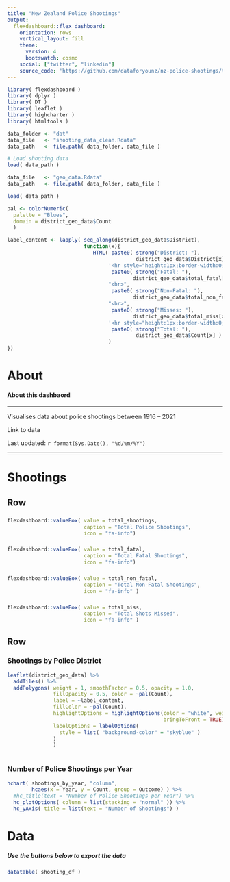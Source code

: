 ```yaml
---
title: "New Zealand Police Shootings"
output: 
  flexdashboard::flex_dashboard:
    orientation: rows
    vertical_layout: fill
    theme:
      version: 4
      bootswatch: cosmo
    social: ["twitter", "linkedin"]
    source_code: 'https://github.com/dataforyounz/nz-police-shootings/tree/main'
---
```


```r
library( flexdashboard )
library( dplyr )
library( DT )
library( leaflet )
library( highcharter )
library( htmltools )

data_folder <- "dat"
data_file   <- "shooting_data_clean.Rdata"
data_path   <- file.path( data_folder, data_file )

# Load shooting data
load( data_path )

data_file   <- "geo_data.Rdata" 
data_path   <- file.path( data_folder, data_file )

load( data_path )

pal <- colorNumeric(
  palette = "Blues",
  domain = district_geo_data$Count
  )

label_content <- lapply( seq_along(district_geo_data$District), 
                         function(x){
                            HTML( paste0( strong("District: "), 
                                          district_geo_data$District[x] ), 
                                 '<hr style="height:1px;border-width:0;color:gray;background-color:gray">',
                                  paste0( strong("Fatal: "), 
                                         district_geo_data$total_fatal[x] ),
                                 "<br>",
                                  paste0( strong("Non-Fatal: "), 
                                         district_geo_data$total_non_fatal[x] ),
                                 "<br>",
                                  paste0( strong("Misses: "), 
                                         district_geo_data$total_miss[x] ),
                                 '<hr style="height:1px;border-width:0;color:gray;background-color:gray">',
                                  paste0( strong("Total: "), 
                                          district_geo_data$Count[x] )
                                 )
})

```

About
===================================================================

#### About this dashbaord

---

Visualises data about police shootings between 1916 – 2021

Link to data 

Last updated: `r format(Sys.Date(), "%d/%m/%Y")`

---

Shootings 
===================================================================

Row
--------------------------------- 

### 

```r
flexdashboard::valueBox( value = total_shootings, 
                         caption = "Total Police Shootings", 
                         icon = "fa-info")
```

###

```r
flexdashboard::valueBox( value = total_fatal, 
                         caption = "Total Fatal Shootings",
                         icon = "fa-info")
```

###

```r
flexdashboard::valueBox( value = total_non_fatal, 
                         caption = "Total Non-Fatal Shootings",
                         icon = "fa-info" )
```

###

```r
flexdashboard::valueBox( value = total_miss, 
                         caption = "Total Shots Missed",
                         icon = "fa-info" )
```


Row 
--------------------------------- 

### Shootings by Police District

```r

leaflet(district_geo_data) %>% 
  addTiles() %>% 
  addPolygons( weight = 1, smoothFactor = 0.5, opacity = 1.0, 
               fillOpacity = 0.5, color = ~pal(Count),
               label = ~label_content,
               fillColor = ~pal(Count),
               highlightOptions = highlightOptions(color = "white", weight = 2,
                                                   bringToFront = TRUE),
               labelOptions = labelOptions(
                 style = list( "background-color" = "skyblue" )
               )
               )
  

```

### Number of Police Shootings per Year

```r

hchart( shootings_by_year, "column", 
        hcaes(x = Year, y = Count, group = Outcome) ) %>% 
  #hc_title(text = "Number of Police Shootings per Year") %>% 
  hc_plotOptions( column = list(stacking = "normal" )) %>% 
  hc_yAxis( title = list(text = "Number of Shootings") )

```

Data 
===================================================================

##### Use the buttons below to export the data

### 

```r

datatable( shooting_df )

```

